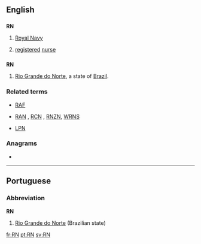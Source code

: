 ==English==

==={{initialism}}===
'''RN'''

# {{UK|military|nautical}} [[Royal Navy]]
# {{medical}} [[registered]] [[nurse]]

==={{abbreviation}}===
'''RN'''
#[[Rio Grande do Norte]], a state of [[Brazil]].


===Related terms===
* {{sense|UK military}} [[RAF]]
* {{sense|UK military}} [[RAN]] , [[RCN]] , [[RNZN]], [[WRNS]]
* {{sense|medecine}} [[LPN]]

===Anagrams===
* {{alphagram|[[NR#English|NR]]}} 


----

==Portuguese==

===Abbreviation===
'''RN'''

# [[Rio Grande do Norte]] (Brazilian state)

[[fr:RN]]
[[pt:RN]]
[[sv:RN]]